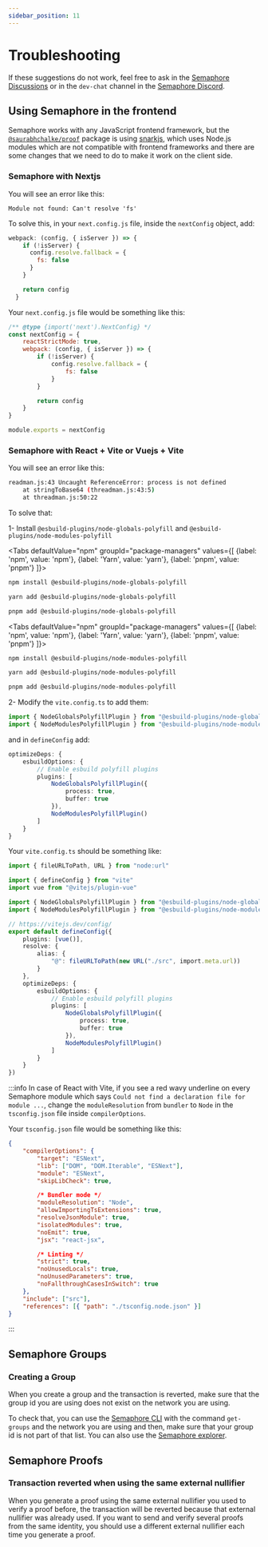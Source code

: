 ```yaml
---
sidebar_position: 11
---
```



# Troubleshooting

If these suggestions do not work, feel free to ask in the [Semaphore Discussions](https://github.com/semaphore-protocol/semaphore/discussions) or in the `dev-chat` channel in the [Semaphore Discord](https://semaphore.pse.dev/discord).

## Using Semaphore in the frontend

Semaphore works with any JavaScript frontend framework, but the [`@saurabhchalke/proof`](https://github.com/semaphore-protocol/semaphore/tree/main/packages/proof) package is using [snarkjs](https://github.com/iden3/snarkjs), which uses Node.js modules which are not compatible with frontend frameworks and there are some changes that we need to do to make it work on the client side.

### Semaphore with Nextjs

You will see an error like this:

```
Module not found: Can't resolve 'fs'
```

To solve this, in your `next.config.js` file, inside the `nextConfig` object, add:

```javascript
webpack: (config, { isServer }) => {
    if (!isServer) {
      config.resolve.fallback = {
        fs: false
      }
    }

    return config
  }
```

Your `next.config.js` file would be something like this:

```javascript
/** @type {import('next').NextConfig} */
const nextConfig = {
    reactStrictMode: true,
    webpack: (config, { isServer }) => {
        if (!isServer) {
            config.resolve.fallback = {
                fs: false
            }
        }

        return config
    }
}

module.exports = nextConfig
```

### Semaphore with React + Vite or Vuejs + Vite

You will see an error like this:

```bash
readman.js:43 Uncaught ReferenceError: process is not defined
    at stringToBase64 (threadman.js:43:5)
    at threadman.js:50:22
```

To solve that:

1- Install `@esbuild-plugins/node-globals-polyfill` and `@esbuild-plugins/node-modules-polyfill`

<Tabs
defaultValue="npm"
groupId="package-managers"
values={[
{label: 'npm', value: 'npm'},
{label: 'Yarn', value: 'yarn'},
{label: 'pnpm', value: 'pnpm'}
]}>
<TabItem value="npm">

```bash
npm install @esbuild-plugins/node-globals-polyfill
```

</TabItem>
<TabItem value="yarn">

```bash
yarn add @esbuild-plugins/node-globals-polyfill
```

</TabItem>
<TabItem value="pnpm">

```bash
pnpm add @esbuild-plugins/node-globals-polyfill
```

</TabItem>
</Tabs>

<Tabs
defaultValue="npm"
groupId="package-managers"
values={[
{label: 'npm', value: 'npm'},
{label: 'Yarn', value: 'yarn'},
{label: 'pnpm', value: 'pnpm'}
]}>
<TabItem value="npm">

```bash
npm install @esbuild-plugins/node-modules-polyfill
```

</TabItem>
<TabItem value="yarn">

```bash
yarn add @esbuild-plugins/node-modules-polyfill
```

</TabItem>
<TabItem value="pnpm">

```bash
pnpm add @esbuild-plugins/node-modules-polyfill
```

</TabItem>
</Tabs>

2- Modify the `vite.config.ts` to add them:

```typescript
import { NodeGlobalsPolyfillPlugin } from "@esbuild-plugins/node-globals-polyfill"
import { NodeModulesPolyfillPlugin } from "@esbuild-plugins/node-modules-polyfill"
```

and in `defineConfig` add:

```typescript
optimizeDeps: {
    esbuildOptions: {
        // Enable esbuild polyfill plugins
        plugins: [
            NodeGlobalsPolyfillPlugin({
                process: true,
                buffer: true
            }),
            NodeModulesPolyfillPlugin()
        ]
    }
}
```

Your `vite.config.ts` should be something like:

```typescript
import { fileURLToPath, URL } from "node:url"

import { defineConfig } from "vite"
import vue from "@vitejs/plugin-vue"

import { NodeGlobalsPolyfillPlugin } from "@esbuild-plugins/node-globals-polyfill"
import { NodeModulesPolyfillPlugin } from "@esbuild-plugins/node-modules-polyfill"

// https://vitejs.dev/config/
export default defineConfig({
    plugins: [vue()],
    resolve: {
        alias: {
            "@": fileURLToPath(new URL("./src", import.meta.url))
        }
    },
    optimizeDeps: {
        esbuildOptions: {
            // Enable esbuild polyfill plugins
            plugins: [
                NodeGlobalsPolyfillPlugin({
                    process: true,
                    buffer: true
                }),
                NodeModulesPolyfillPlugin()
            ]
        }
    }
})
```

:::info
In case of React with Vite, if you see a red wavy underline on every Semaphore module which says `Could not find a declaration file for module ...`, change the `moduleResolution` from `bundler` to `Node` in the `tsconfig.json` file inside `compilerOptions`.

Your `tsconfig.json` file would be something like this:

```json
{
    "compilerOptions": {
        "target": "ESNext",
        "lib": ["DOM", "DOM.Iterable", "ESNext"],
        "module": "ESNext",
        "skipLibCheck": true,

        /* Bundler mode */
        "moduleResolution": "Node",
        "allowImportingTsExtensions": true,
        "resolveJsonModule": true,
        "isolatedModules": true,
        "noEmit": true,
        "jsx": "react-jsx",

        /* Linting */
        "strict": true,
        "noUnusedLocals": true,
        "noUnusedParameters": true,
        "noFallthroughCasesInSwitch": true
    },
    "include": ["src"],
    "references": [{ "path": "./tsconfig.node.json" }]
}
```

:::

## Semaphore Groups

### Creating a Group

When you create a group and the transaction is reverted, make sure that the group id you are using does not exist on the network you are using.

To check that, you can use the [Semaphore CLI](https://github.com/semaphore-protocol/semaphore/tree/main/packages/cli) with the command `get-groups` and the network you are using and then, make sure that your group id is not part of that list. You can also use the [Semaphore explorer](https://explorer.semaphore.pse.dev/).

## Semaphore Proofs

### Transaction reverted when using the same external nullifier

When you generate a proof using the same external nullifier you used to verify a proof before, the transaction will be reverted because that external nullifier was already used. If you want to send and verify several proofs from the same identity, you should use a different external nullifier each time you generate a proof.